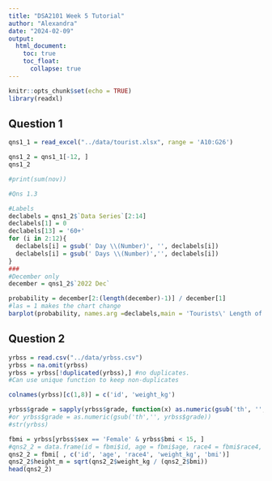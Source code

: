 ```yaml
---
title: "DSA2101 Week 5 Tutorial"
author: "Alexandra"
date: "2024-02-09"
output: 
  html_document:
    toc: true
    toc_float:
      collapse: true
---
```


```r
knitr::opts_chunk$set(echo = TRUE)
library(readxl)
```
## Question 1

```r
qns1_1 = read_excel("../data/tourist.xlsx", range = 'A10:G26')

```

```r

qns1_2 = qns1_1[-12, ]
qns1_2

#print(sum(nov))
```


```r
#Qns 1.3

#Labels
declabels = qns1_2$`Data Series`[2:14]
declabels[1] = 0
declabels[13] = '60+'
for (i in 2:12){
  declabels[i] = gsub(' Day \\(Number)', '', declabels[i])
  declabels[i] = gsub(' Days \\(Number)','', declabels[i])
}
###
#December only
december = qns1_2$`2022 Dec`

probability = december[2:(length(december)-1)] / december[1]
#las = 1 makes the chart change
barplot(probability, names.arg =declabels,main = 'Tourists\' Length of Stay, Dec 2022', xlab = 'Number of days', ylab = 'Percentage of Arrivals', las = 2, cex.axis = 1, cex.names = 0.95)
```

## Question 2
```r
yrbss = read.csv("../data/yrbss.csv")
yrbss = na.omit(yrbss)
yrbss = yrbss[!duplicated(yrbss),] #no duplicates.
#Can use unique function to keep non-duplicates

colnames(yrbss)[c(1,8)] = c('id', 'weight_kg')

yrbss$grade = sapply(yrbss$grade, function(x) as.numeric(gsub('th', '', x)))
#or yrbss$grade = as.numeric(gsub('th','', yrbss$grade))
#str(yrbss)
```
```r
fbmi = yrbss[yrbss$sex == 'Female' & yrbss$bmi < 15, ]
#qns2_2 = data.frame(id = fbmi$id, age = fbmi$age, race4 = fbmi$race4, weight_kg = fbmi$weight_kg, bmi = fbmi$bmi)
qns2_2 = fbmi[ , c('id', 'age', 'race4', 'weight_kg', 'bmi')]
qns2_2$height_m = sqrt(qns2_2$weight_kg / (qns2_2$bmi))
head(qns2_2)
```

